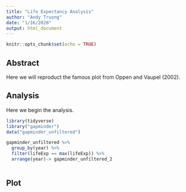 ```yaml
---
title: "Life Expectancy Analysis"
author: "Andy Truong"
date: "1/16/2020"
output: html_document
---
```


```r
knitr::opts_chunk$set(echo = TRUE)
```

## Abstract

Here we will reproduct the famous plot from Oppen and Vaupel (2002).

## Analysis

Here we begin the analysis.

```r
library(tidyverse)
library("gapminder")
data("gapminder_unfiltered")

```

```r
gapminder_unfiltered %>%
  group_by(year) %>%
  filter(lifeExp == max(lifeExp)) %>%
  arrange(year)-> gapminder_unfiltered_2
  
```

## Plot



